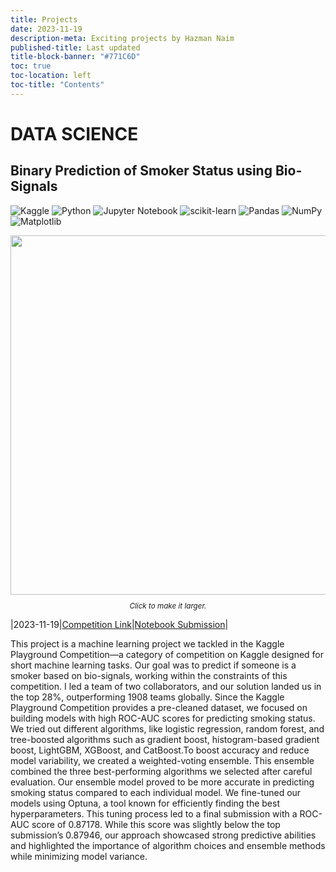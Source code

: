 ```yaml
---
title: Projects
date: 2023-11-19
description-meta: Exciting projects by Hazman Naim
published-title: Last updated
title-block-banner: "#771C6D"
toc: true
toc-location: left
toc-title: "Contents"
---
```


# DATA SCIENCE

## Binary Prediction of Smoker Status using Bio-Signals

![Kaggle](https://img.shields.io/badge/Kaggle-035a7d?style=for-the-badge&logo=kaggle&logoColor=white) ![Python](https://img.shields.io/badge/python-3670A0?style=for-the-badge&logo=python&logoColor=ffdd54) ![Jupyter Notebook](https://img.shields.io/badge/jupyter-%23FA0F00.svg?style=for-the-badge&logo=jupyter&logoColor=white) ![scikit-learn](https://img.shields.io/badge/scikit--learn-%23F7931E.svg?style=for-the-badge&logo=scikit-learn&logoColor=white) ![Pandas](https://img.shields.io/badge/pandas-%23150458.svg?style=for-the-badge&logo=pandas&logoColor=white) ![NumPy](https://img.shields.io/badge/numpy-%23013243.svg?style=for-the-badge&logo=numpy&logoColor=white) ![Matplotlib](https://img.shields.io/badge/Matplotlib-%23ffffff.svg?style=for-the-badge&logo=Matplotlib&logoColor=white)

<div>

![](binary_prediction_of_smoker_status_using_biosignals/roc_plot.png){onclick="window.open('/projects/binary_prediction_of_smoker_status_using_biosignals/roc_plot.png', '_blank')" style="object-fit: contain; float: left;" fig-align="center" width="575"}

::: {style="clear: both;"}
:::

::: {style="text-align: center; font-size: smaller; font-style: italic;"}
Click to make it larger.
:::

</div>

\|2023-11-19\|<a href="https://www.kaggle.com/competitions/playground-series-s3e24" target="_blank">Competition Link</a>\|<a href="https://www.kaggle.com/code/hazmannaim/binary-classification-weighted-ensemble-top-28" target="_blank">Notebook Submission</a>\|

This project is a machine learning project we tackled in the Kaggle Playground Competition---a category of competition on Kaggle designed for short machine learning tasks. Our goal was to predict if someone is a smoker based on bio-signals, working within the constraints of this competition. I led a team of two collaborators, and our solution landed us in the top 28%, outperforming 1908 teams globally. Since the Kaggle Playground Competition provides a pre-cleaned dataset, we focused on building models with high ROC-AUC scores for predicting smoking status. We tried out different algorithms, like logistic regression, random forest, and tree-boosted algorithms such as gradient boost, histogram-based gradient boost, LightGBM, XGBoost, and CatBoost.To boost accuracy and reduce model variability, we created a weighted-voting ensemble. This ensemble combined the three best-performing algorithms we selected after careful evaluation. Our ensemble model proved to be more accurate in predicting smoking status compared to each individual model. We fine-tuned our models using Optuna, a tool known for efficiently finding the best hyperparameters. This tuning process led to a final submission with a ROC-AUC score of 0.87178. While this score was slightly below the top submission's 0.87946, our approach showcased strong predictive abilities and highlighted the importance of algorithm choices and ensemble methods while minimizing model variance.
